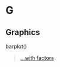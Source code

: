 # G {-}

## Graphics {-}

barplot()

> [...with factors](https://linkedin-learning.pxf.io/rweekly_factor)

